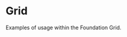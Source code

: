 
<Meta title="Grid" of={GridStories} />

# Grid

Examples of usage within the Foundation Grid.

<style>
  {`
    .sbdocs-content {
      max-width: none !important;
    }
  `}
</style>

<Stories />
